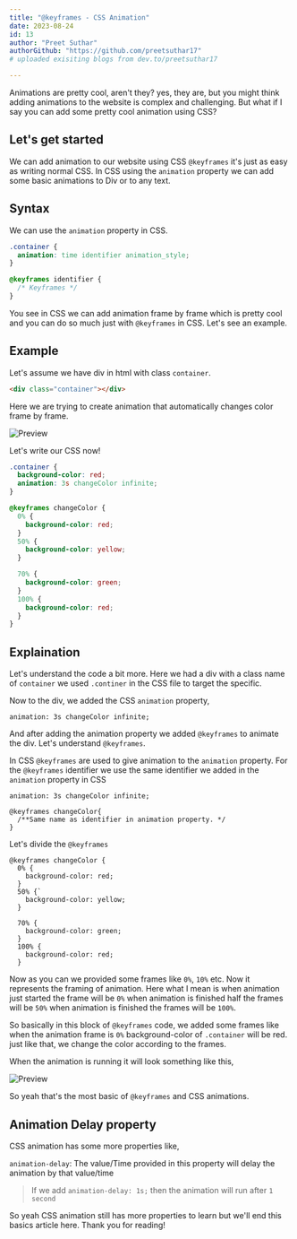 ```yaml
---
title: "@keyframes - CSS Animation"
date: 2023-08-24
id: 13
author: "Preet Suthar"
authorGithub: "https://github.com/preetsuthar17"
# uploaded exisiting blogs from dev.to/preetsuthar17

---
```


Animations are pretty cool, aren't they? yes, they are, but you might think adding
animations to the website is complex and challenging. But what if I say you can add
some pretty cool animation using CSS?

## Let's get started

We can add animation to our website using CSS `@keyframes` it's just as easy as writing normal CSS. In CSS using the `animation` property we can add some basic animations to Div or to any text.

## Syntax

We can use the `animation` property in CSS.

```css
.container {
  animation: time identifier animation_style;
}

@keyframes identifier {
  /* Keyframes */
}
```

You see in CSS we can add animation frame by frame which is pretty cool and you can do so much just with `@keyframes` in CSS. Let's see an example.

## Example

Let's assume we have div in html with class `container`.

```html
<div class="container"></div>
```

Here we are trying to create animation that automatically changes color frame by frame.

![Preview](https://dev-to-uploads.s3.amazonaws.com/uploads/articles/gdg3mfhq3pomvxgn2ye5.gif)

Let's write our CSS now!

```css
.container {
  background-color: red;
  animation: 3s changeColor infinite;
}

@keyframes changeColor {
  0% {
    background-color: red;
  }
  50% {
    background-color: yellow;
  }

  70% {
    background-color: green;
  }
  100% {
    background-color: red;
  }
}
```

## Explaination

Let's understand the code a bit more. Here we had a div with a class name of `container` we used `.continer` in the CSS file to target the specific.

Now to the div, we added the CSS `animation` property,

```
animation: 3s changeColor infinite;
```

And after adding the animation property we added `@keyframes` to animate the div.
Let's understand `@keyframes`.

In CSS `@keyframes` are used to give animation to the `animation` property. For the `@keyframes` identifier we use the same identifier we added in the `animation` property in CSS

```
animation: 3s changeColor infinite;

@keyframes changeColor{
  /**Same name as identifier in animation property. */
}
```

Let's divide the `@keyframes`

```
@keyframes changeColor {
  0% {
    background-color: red;
  }
  50% {`
    background-color: yellow;
  }

  70% {
    background-color: green;
  }
  100% {
    background-color: red;
  }
```

Now as you can we provided some frames like `0%`, `10%` etc. Now it represents the framing of animation. Here what I mean is when animation just started the frame will be `0%` when animation is finished half the frames will be `50%` when animation is finished the frames will be `100%`.

So basically in this block of `@keyframes` code, we added some frames like when the animation frame is `0%` background-color of `.container` will be red. just like that, we change the color according to the frames.

When the animation is running it will look something like this,

![Preview](https://dev-to-uploads.s3.amazonaws.com/uploads/articles/gdg3mfhq3pomvxgn2ye5.gif)

So yeah that's the most basic of `@keyframes` and CSS animations.

## Animation Delay property

CSS animation has some more properties like,

`animation-delay`: The value/Time provided in this property will delay the animation by that value/time

> If we add `animation-delay: 1s;` then the animation will run after `1 second`

So yeah CSS animation still has more properties to learn but we'll end this basics article here. Thank you for reading!
